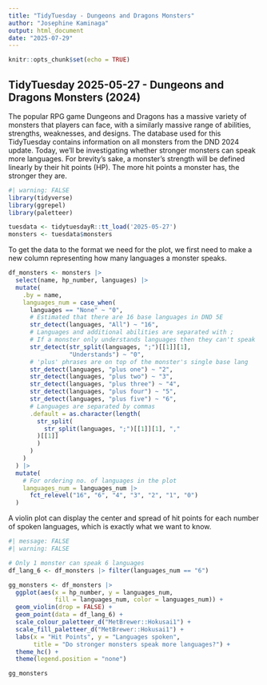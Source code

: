 ```yaml
---
title: "TidyTuesday - Dungeons and Dragons Monsters"
author: "Josephine Kaminaga"
output: html_document
date: "2025-07-29"
---
```


```r
knitr::opts_chunk$set(echo = TRUE)
```

## TidyTuesday 2025-05-27 - Dungeons and Dragons Monsters (2024)

The popular RPG game Dungeons and Dragons has a massive variety of monsters that players can face, with a similarly massive range of abilities, strengths, weaknesses, and designs. The database used for this TidyTuesday contains information on all monsters from the DND 2024 update. Today, we'll be investigating whether stronger monsters can speak more languages. For brevity's sake, a monster's strength will be defined linearly by their hit points (HP). The more hit points a monster has, the stronger they are.

```r
#| warning: FALSE
library(tidyverse)
library(ggrepel)
library(paletteer)

tuesdata <- tidytuesdayR::tt_load('2025-05-27')
monsters <- tuesdata$monsters
```

To get the data to the format we need for the plot, we first need to make a new column representing how many languages a monster speaks.

```r
df_monsters <- monsters |>
  select(name, hp_number, languages) |>
  mutate(
    .by = name,
    languages_num = case_when(
      languages == "None" ~ "0",
      # Estimated that there are 16 base languages in DND 5E
      str_detect(languages, "All") ~ "16",
      # Languages and additional abilities are separated with ;
      # If a monster only understands languages then they can't speak
      str_detect(str_split(languages, ";")[[1]][1],
                 "Understands") ~ "0",
      # 'plus' phrases are on top of the monster's single base lang
      str_detect(languages, "plus one") ~ "2",
      str_detect(languages, "plus two") ~ "3",
      str_detect(languages, "plus three") ~ "4",
      str_detect(languages, "plus four") ~ "5",
      str_detect(languages, "plus five") ~ "6",
      # Languages are separated by commas
      .default = as.character(length(
        str_split(
          str_split(languages, ";")[[1]][1], ","
        )[[1]]
        )
      )
    )
  ) |>
  mutate(
    # For ordering no. of languages in the plot
    languages_num = languages_num |>
      fct_relevel("16", "6", "4", "3", "2", "1", "0")
  )
```

A violin plot can display the center and spread of hit points for each number of spoken languages, which is exactly what we want to know.

```r
#| message: FALSE
#| warning: FALSE

# Only 1 monster can speak 6 languages
df_lang_6 <- df_monsters |> filter(languages_num == "6")

gg_monsters <- df_monsters |>
  ggplot(aes(x = hp_number, y = languages_num, 
             fill = languages_num, color = languages_num)) +
  geom_violin(drop = FALSE) +
  geom_point(data = df_lang_6) +
  scale_colour_paletteer_d("MetBrewer::Hokusai1") +
  scale_fill_paletteer_d("MetBrewer::Hokusai1") +
  labs(x = "Hit Points", y = "Languages spoken",
       title = "Do stronger monsters speak more languages?") +
  theme_hc() + 
  theme(legend.position = "none") 

gg_monsters
```
